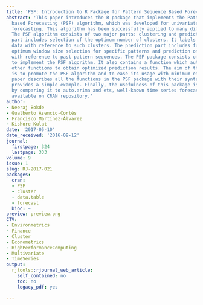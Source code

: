 ```yaml
---
title: 'PSF: Introduction to R Package for Pattern Sequence Based Forecasting Algorithm'
abstract: 'This paper introduces the R package that implements the Pattern Sequence
  based Forecasting (PSF) algorithm, which was developed for univariate time series
  forecasting. This algorithm has been successfully applied to many different fields.
  The PSF algorithm consists of two major parts: clustering and prediction. The clustering
  part includes selection of the optimum number of clusters. It labels time series
  data with reference to such clusters. The prediction part includes functions like
  optimum window size selection for specific patterns and prediction of future values
  with reference to past pattern sequences. The PSF package consists of various functions
  to implement the PSF algorithm. It also contains a function which automates all
  other functions to obtain optimized prediction results. The aim of this package
  is to promote the PSF algorithm and to ease its usage with minimum efforts. This
  paper describes all the functions in the PSF package with their syntax. It also
  provides a simple example. Finally, the usefulness of this package is discussed
  by comparing it to auto.arima and ets, well-known time series forecasting functions
  available on CRAN repository.'
author:
- Neeraj Bokde
- Gualberto Asencio-Cortés
- Francisco Martínez-Álvarez
- Kishore Kulat
date: '2017-05-10'
date_received: '2016-09-12'
journal:
  firstpage: 324
  lastpage: 333
volume: 9
issue: 1
slug: RJ-2017-021
packages:
  cran:
  - PSF
  - cluster
  - data.table
  - forecast
  bioc: ~
preview: preview.png
CTV:
- Environmetrics
- Finance
- Cluster
- Econometrics
- HighPerformanceComputing
- Multivariate
- TimeSeries
output:
  rjtools::rjournal_web_article:
    self_contained: no
    toc: no
    legacy_pdf: yes

---
```

